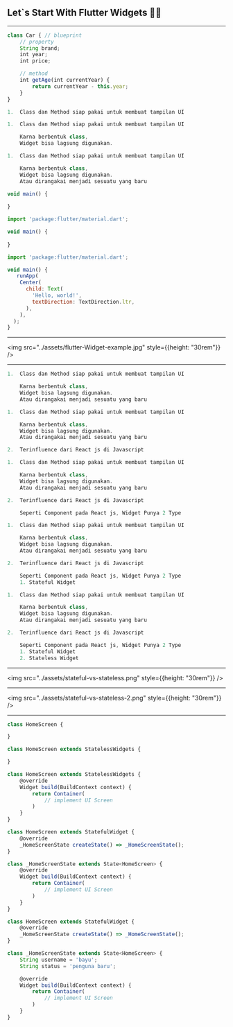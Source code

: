 

## Let`s Start With <a>Flutter Widgets</a> 👨‍💻

---

<CodeSurferLayout>

```js title="Whats is Flutter Widget ?"
class Car { // blueprint
    // property
    String brand;
    int year;
    int price;

    // method
    int getAge(int currentYear) {
        return currentYear - this.year;
    }
}
```

```js title="Whats is Flutter Widget ?"
1.  Class dan Method siap pakai untuk membuat tampilan UI
```

```js title="Whats is Flutter Widget ?"
1.  Class dan Method siap pakai untuk membuat tampilan UI

    Karna berbentuk class, 
    Widget bisa lagsung digunakan.
```

```js title="Whats is Flutter Widget ?"
1.  Class dan Method siap pakai untuk membuat tampilan UI

    Karna berbentuk class, 
    Widget bisa lagsung digunakan.
    Atau dirangakai menjadi sesuatu yang baru
```

```js 1:3 title="Whats is Flutter Widget ?"
void main() {
  
}
```

```js 1:5 title="Whats is Flutter Widget ?"
import 'package:flutter/material.dart';

void main() {
  
}
```


```js 1:12 title="Whats is Flutter Widget ?"
import 'package:flutter/material.dart';

void main() {
   runApp(
    Center(
      child: Text(
        'Hello, world!',
        textDirection: TextDirection.ltr,
      ),
    ),
  );
}
```

</CodeSurferLayout>

---

<img src="../assets/flutter-Widget-example.jpg" style={{height: "30rem"}} />

---

<CodeSurferLayout>

```js title="Whats is Flutter Widget ?"
1.  Class dan Method siap pakai untuk membuat tampilan UI

    Karna berbentuk class, 
    Widget bisa lagsung digunakan.
    Atau dirangakai menjadi sesuatu yang baru
```

```js title="Whats is Flutter Widget ?"
1.  Class dan Method siap pakai untuk membuat tampilan UI

    Karna berbentuk class, 
    Widget bisa lagsung digunakan.
    Atau dirangakai menjadi sesuatu yang baru

2.  Terinfluence dari React js di Javascript
```

```js title="Whats is Flutter Widget ?"
1.  Class dan Method siap pakai untuk membuat tampilan UI

    Karna berbentuk class, 
    Widget bisa lagsung digunakan.
    Atau dirangakai menjadi sesuatu yang baru

2.  Terinfluence dari React js di Javascript

    Seperti Component pada React js, Widget Punya 2 Type
```

```js title="Whats is Flutter Widget ?"
1.  Class dan Method siap pakai untuk membuat tampilan UI

    Karna berbentuk class, 
    Widget bisa lagsung digunakan.
    Atau dirangakai menjadi sesuatu yang baru

2.  Terinfluence dari React js di Javascript

    Seperti Component pada React js, Widget Punya 2 Type
    1. Stateful Widget
```

```js title="Whats is Flutter Widget ?"
1.  Class dan Method siap pakai untuk membuat tampilan UI

    Karna berbentuk class, 
    Widget bisa lagsung digunakan.
    Atau dirangakai menjadi sesuatu yang baru

2.  Terinfluence dari React js di Javascript

    Seperti Component pada React js, Widget Punya 2 Type
    1. Stateful Widget
    2. Stateless Widget
```
</CodeSurferLayout>

---

<img src="../assets/stateful-vs-stateless.png" style={{height: "30rem"}} />

---

<img src="../assets/stateful-vs-stateless-2.png" style={{height: "30rem"}} />

---

<CodeSurferLayout>

```js title="Stateful vs Stateless ?"
class HomeScreen {

}
```


```js 1:3 title="Stateful vs Stateless ?"
class HomeScreen extends StatelessWidgets {

}
```


```js 1:8 title="Stateful vs Stateless ?"
class HomeScreen extends StatelessWidgets {
    @override
    Widget build(BuildContext context) {
        return Container(
            // implement UI Screen
        )
    }
}
```

```js 1:13 title="Stateful vs Stateless ?"
class HomeScreen extends StatefulWidget {
    @override
    _HomeScreenState createState() => _HomeScreenState();
}

class _HomeScreenState extends State<HomeScreen> {
    @override
    Widget build(BuildContext context) {
        return Container(
            // implement UI Screen
        )
    }
}
```


```js 1:16 title="Stateful vs Stateless ?"
class HomeScreen extends StatefulWidget {
    @override
    _HomeScreenState createState() => _HomeScreenState();
}

class _HomeScreenState extends State<HomeScreen> {
    String username = 'bayu';
    String status = 'penguna baru';

    @override
    Widget build(BuildContext context) {
        return Container(
            // implement UI Screen
        )
    }
}
```

</CodeSurferLayout>

